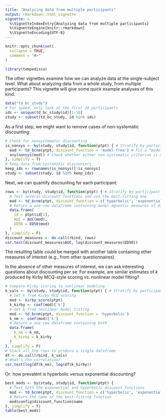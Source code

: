 ```yaml
---
title: "Analyzing data from multiple participants"
output: rmarkdown::html_vignette
vignette: >
  %\VignetteIndexEntry{Analyzing data from multiple participants}
  %\VignetteEngine{knitr::rmarkdown}
  %\VignetteEncoding{UTF-8}
---
```


```r
knitr::opts_chunk$set(
  collapse = TRUE,
  comment = "#>"
)
```

```r
library(tempodisco)
```

The other vignettes examine how we can analyze data at the single-subject level. What about analyzing data from a whole study, from multiple participants? This vignette will give some quick example analyses of this kind.

```r
data("td_bc_study")
# For speed, only look at the first 10 participants
ids <- unique(td_bc_study$id)[1:10]
study <- subset(td_bc_study, id %in% ids)
```

As a first step, we might want to remove cases of non-systematic discounting:

```r
# Check for nonsystematic discounting
is_nonsys <- by(study, study$id, function(ptpt) { # Stratify by participant ID
  mod <- td_bcnm(ptpt, discount_function = 'model-free') # Fit a "model-free" discount function to the participant-level data
  any(nonsys(mod)) # Check whether either non-systematic criterion is met
}, simplify = T)
# Keep data from systematic discounters
keep_ids <- rownames(is_nonsys)[!is_nonsys]
study <- subset(study, id %in% keep_ids)
```

Next, we can quantify discounting for each participant:

```r
rows <- by(study, study$id, function(ptpt) { # Stratify by participant ID
  # Test several discount functions and use the best-fitting one
  mod <- td_bcnm(ptpt, discount_function = c('hyperbolic', 'exponential'))
  # Return a one-row dataframe containing model-agnostic measures of discounting
  data.frame(
    id = ptpt$id[1],
    AUC = AUC(mod),
    ED50 = ED50(mod)
  )
}, simplify = F)
discount_measures <- do.call(rbind, rows)
cor.test(discount_measures$AUC, log(discount_measures$ED50))
```

The resulting table could be merged with another table containing other measures of interest (e.g., from other questionnaires).

In the absence of other measures of interest, we can ask interesting questions about discounting per se. For example, are similar estimates of $k$ produced by Kirby MCQ-style scoring vs. nonlinear model fitting?

```r
# Compare Kirby scoring to nonlinear modeling
k_vals <- by(study, study$id, function(ptpt) { # Stratify by participant ID
  # Get k from Kirby MCQ scoring
  mod <- kirby_score(ptpt)
  k_kirby <- coef(mod)['k']
  # Get k from nonlinear model fitting
  mod <- td_bcnm(ptpt, discount_function = 'hyperbolic')
  k_nm <- coef(mod)['k']
  # Return a one-row dataframe containing both
  data.frame(
    k_nm = k_nm,
    k_kirby = k_kirby
  )
}, simplify = F)
# Stack all the rows to produce a single dataframe
df <- do.call(rbind, k_vals)
# What's the correlation?
cor.test(log(df$k_nm), log(df$k_kirby))
```

Or: how prevalent is hyperbolic versus exponential discounting?

```r
best_mods <- by(study, study$id, function(ptpt) {
  # Test both the exponential and hyperbolic discount functions
  mod <- td_bcnm(ptpt, discount_function = c('hyperbolic', 'exponential'))
  # Return the name of the best-fitting function
  mod$config$discount_function$name
}, simplify = T)
table(best_mods)
```
